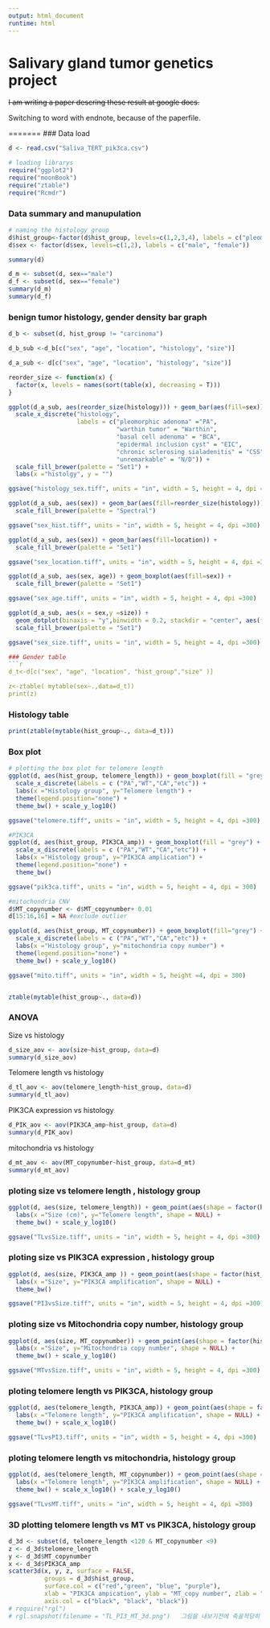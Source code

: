 ```yaml
---
output: html_document
runtime: html
---
```

# Salivary gland tumor genetics project

~~I am writing a paper descring these result at google docs.~~

Switching to word with endnote, because of the paperfile. 


=======
### Data load
```r
d <- read.csv("Saliva_TERT_pik3ca.csv")
```


```r
# loading librarys
require("ggplot2")
require("moonBook")
require("ztable")
require("Rcmdr")
```

### Data summary and manupulation
```r
# naming the histology group
d$hist_group<-factor(d$hist_group, levels=c(1,2,3,4), labels = c("pleomorphic adenoma", "warthin", "carcinoma", "etc")) 
d$sex <- factor(d$sex, levels=c(1,2), labels = c("male", "female")) 

summary(d)

d_m <- subset(d, sex=="male")
d_f <- subset(d, sex=="female")
summary(d_m)
summary(d_f)
```

### benign tumor histology, gender density bar graph
```r
d_b <- subset(d, hist_group != "carcinoma")

d_b_sub <-d_b[c("sex", "age", "location", "histology", "size")]

d_a_sub <- d[c("sex", "age", "location", "histology", "size")]

reorder_size <- function(x) {
  factor(x, levels = names(sort(table(x), decreasing = T)))
}

ggplot(d_a_sub, aes(reorder_size(histology))) + geom_bar(aes(fill=sex)) +
  scale_x_discrete("histology", 
                   labels = c("pleomorphic adenoma" ="PA", 
                              "warthin tumor" = "Warthin", 
                              "basal cell adenoma" = "BCA",
                              "epidermal inclusion cyst" = "EIC",
                              "chronic sclerosing sialadenitis" = "CSS",
                              "unremarkable" = "N/D")) + 
  scale_fill_brewer(palette = "Set1") +
  labs(x ="histolgy", y = "")

ggsave("histology_sex.tiff", units = "in", width = 5, height = 4, dpi =300)

ggplot(d_a_sub, aes(sex)) + geom_bar(aes(fill=reorder_size(histology))) +
  scale_fill_brewer(palette = "Spectral")

ggsave("sex_hist.tiff", units = "in", width = 5, height = 4, dpi =300)

ggplot(d_a_sub, aes(sex)) + geom_bar(aes(fill=location)) +
  scale_fill_brewer(palette = "Set1")

ggsave("sex_location.tiff", units = "in", width = 5, height = 4, dpi =300)

ggplot(d_a_sub, aes(sex, age)) + geom_boxplot(aes(fill=sex)) + 
  scale_fill_brewer(palette = "Set1")

ggsave("sex_age.tiff", units = "in", width = 5, height = 4, dpi =300)

ggplot(d_a_sub, aes(x = sex,y =size)) + 
  geom_dotplot(binaxis = "y",binwidth = 0.2, stackdir = "center", aes(fill = sex)) +
  scale_fill_brewer(palette = "Set1")

ggsave("sex_size.tiff", units = "in", width = 5, height = 4, dpi =300)

### Gender table
```r
d_t<-d[c("sex", "age", "location", "hist_group","size" )]

z<-ztable( mytable(sex~.,data=d_t))
print(z)
```

### Histology table
```r
print(ztable(mytable(hist_group~., data=d_t)))
```


### Box plot
```r
# plotting the box plot for telomere length
ggplot(d, aes(hist_group, telomere_length)) + geom_boxplot(fill = "grey") +
  scale_x_discrete(labels = c ("PA","WT","CA","etc")) + 
  labs(x ="Histology group", y="Telomere length") + 
  theme(legend.position="none") +
  theme_bw() + scale_y_log10()

ggsave("telomere.tiff", units = "in", width = 5, height = 4, dpi =300)

#PIK3CA
ggplot(d, aes(hist_group, PIK3CA_amp)) + geom_boxplot(fill = "grey") +
  scale_x_discrete(labels = c ("PA","WT","CA","etc")) + 
  labs(x ="Histology group", y="PIK3CA amplication") + 
  theme(legend.position="none") +
  theme_bw()

ggsave("pik3ca.tiff", units = "in", width = 5, height = 4, dpi = 300)

#mitochondria CNV
d$MT_copynumber <- d$MT_copynumber+ 0.01
d[15:16,16] = NA #exclude outlier

ggplot(d, aes(hist_group, MT_copynumber)) + geom_boxplot(fill="grey") +
  scale_x_discrete(labels = c ("PA","WT","CA","etc")) + 
  labs(x ="Histology group", y="mitochondria copy number") + 
  theme(legend.position="none") +
  theme_bw() + scale_y_log10()

ggsave("mito.tiff", units = "in", width = 5, height =4, dpi = 300)


ztable(mytable(hist_group~., data=d))
```

### ANOVA
Size vs histology
```r
d_size_aov <- aov(size~hist_group, data=d)
summary(d_size_aov)
```

Telomere length vs histology
```r
d_tl_aov <- aov(telomere_length~hist_group, data=d)
summary(d_tl_aov)
```

PIK3CA expression vs histology
```r
d_PIK_aov <- aov(PIK3CA_amp~hist_group, data=d)
summary(d_PIK_aov)
```

mitochondria vs histology
```r
d_mt_aov <- aov(MT_copynumber~hist_group, data=d_mt)
summary(d_mt_aov)
```

### ploting size vs telomere length , histology group
```r
ggplot(d, aes(size, telomere_length)) + geom_point(aes(shape = factor(hist_group)), show.legend = F) +
  labs(x ="Size (cm)", y="Telomere length", shape = NULL) + 
  theme_bw() + scale_y_log10()

ggsave("TLvsSize.tiff", units = "in", width = 5, height = 4, dpi =300)
```

### ploting size vs PIK3CA expression , histology group
```r
ggplot(d, aes(size, PIK3CA_amp )) + geom_point(aes(shape = factor(hist_group)), show.legend = F) +
  labs(x ="Size", y="PIK3CA amplification", shape = NULL) + 
  theme_bw()

ggsave("PI3vsSize.tiff", units = "in", width = 5, height = 4, dpi =300)
```

### ploting size vs Mitochondria copy number, histology group
```r
ggplot(d, aes(size, MT_copynumber)) + geom_point(aes(shape = factor(hist_group)), show.legend = F) +
  labs(x ="Size", y="Mitochondria copy number", shape = NULL) + 
  theme_bw() + scale_y_log10()

ggsave("MTvsSize.tiff", units = "in", width = 5, height = 4, dpi =300)
```

### ploting telomere length vs PIK3CA, histology group
```r
ggplot(d, aes(telomere_length, PIK3CA_amp)) + geom_point(aes(shape = factor(hist_group)), show.legend = F) +
  labs(x ="Telomere length", y="PIK3CA amplification", shape = NULL) + 
  theme_bw() + scale_x_log10()

ggsave("TLvsPI3.tiff", units = "in", width = 5, height = 4, dpi =300)
```

### ploting telomere length vs mitochondria, histology group
```r
ggplot(d, aes(telomere_length, MT_copynumber)) + geom_point(aes(shape = factor(hist_group)), show.legend = F) +
  labs(x ="Telomere length", y="PIK3CA amplification", shape = NULL) + 
  theme_bw() + scale_x_log10() + scale_y_log10()

ggsave("TLvsMT.tiff", units = "in", width = 5, height = 4, dpi =300)
```

### 3D plotting telomere length vs MT vs PIK3CA, histology group
```r
d_3d <- subset(d, telomere_length <120 & MT_copynumber <9)
z <- d_3d$telomere_length
y <- d_3d$MT_copynumber
x <- d_3d$PIK3CA_amp
scatter3d(x, y, z, surface = FALSE, 
          groups = d_3d$hist_group, 
          surface.col = c("red","green", "blue", "purple"),
          xlab = "PIK3CA ampication", ylab = "MT_copy number", zlab = "telomere length",
          axis.col = c("black", "black", "black"))
# require("rgl")          
# rgl.snapshot(filename = "TL_PI3_MT_3d.png")   그림을 내보기전에 축을적당히 회전시켜야함.
```
